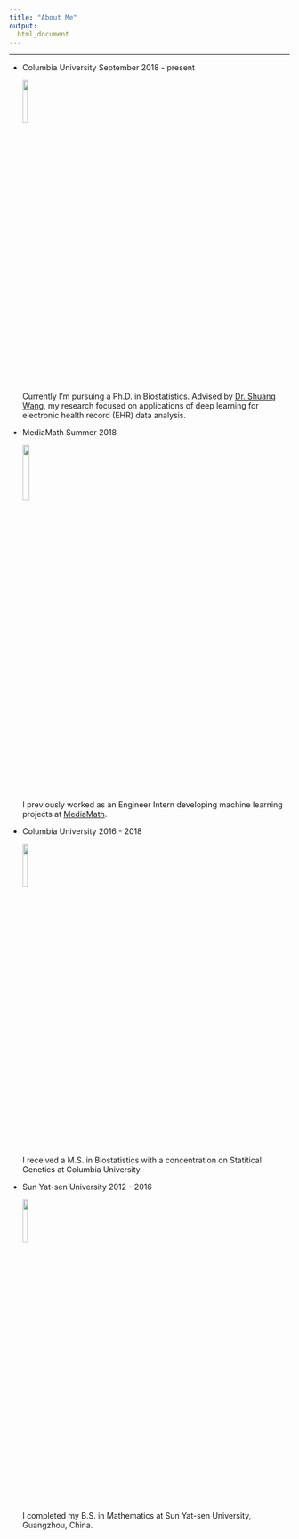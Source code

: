 ```yaml
---
title: "About Me"
output: 
  html_document
---
```


<link rel="stylesheet" href="academicons.css"/>
<link rel="stylesheet" href="styles.css" type="text/css"/>
<link rel="stylesheet" href="timeline.css"/ type='text/css'>

***

<!-- The Timeline -->

<ul class="timeline">

<!-- Item 1 -->
<li>
<div class="direction-l">
<div class="flag-wrapper">
<span class="flag">Columbia University</span>
<span class="time-wrapper"><span class="time">September 2018 - present</span></span>
</div>
<img src="images/columbia.png" style="width:14%">

<div class="desc">Currently I'm pursuing a Ph.D. in Biostatistics. Advised by [Dr. Shuang Wang](http://www.columbia.edu/~sw2206/), my research focused on applications of deep learning for electronic health record (EHR) data analysis.</div>
</div>
</li>

<!-- Item 2 -->
<li>
<div class="direction-r">
<div class="flag-wrapper">
<span class="flag">MediaMath</span>
<span class="time-wrapper"><span class="time">Summer 2018</span></span>
</div>
<img src="images/mediamath.png" style="width:16%">

<div class="desc">I previously worked as an Engineer Intern developing machine learning projects at [MediaMath](http://www.mediamath.com).</div>
</div>
</li>

<!-- Item 3 -->
<li>
<div class="direction-l">
<div class="flag-wrapper">
<span class="flag">Columbia University</span>
<span class="time-wrapper"><span class="time">2016 - 2018</span></span>
</div>
<img src="images/columbia.png" style="width:14%">

<div class="desc">I received a M.S. in Biostatistics with a concentration on Statitical Genetics at Columbia University.</div>
</div>
</li>

<!-- Item 4 -->
<li>
<div class="direction-r">
<div class="flag-wrapper">
<span class="flag">Sun Yat-sen University</span>
<span class="time-wrapper"><span class="time">2012 - 2016</span></span>
</div>
<img src="images/SYSU.png" style="width:14%">

<div class="desc">I completed my B.S. in Mathematics at Sun Yat-sen University, Guangzhou, China.</div>
</div>
</li>

</ul>




